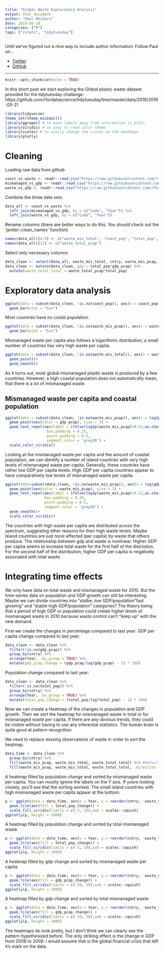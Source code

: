 ```yaml
---
title: "Global Waste Exploratory Analysis"
output: html_document
author: "Paul Meiners"
date: 2019-05-28
categories: ["R"]
tags: ["rstats", "tidytuesday"]
---
```


Until we've figured out a nice way to include author information: Follow Paul on...

- [Twitter](https://twitter.com/plmeiners)
- [GitHub](https://github.com/pmeiners)

 
------------------


```r
knitr::opts_chunk$set(echo = TRUE)
```

In this short post we start exploring the Global plastic waste dataset provided for the tidytuesday challange: https://github.com/rfordatascience/tidytuesday/tree/master/data/2019/2019-05-21


```r
library(tidyverse)
theme_set(theme_minimal())
library(ggrepel) # to move labels away from information in plots
library(viridis) # an easy to read color sheme 
library(scales) # to easily change the scales on the heatmaps
library(plotly)
```

# Cleaning

Loading raw data from github
```r
coast_vs_waste <- readr::read_csv("https://raw.githubusercontent.com/rfordatascience/tidytuesday/master/data/2019/2019-05-21/coastal-population-vs-mismanaged-plastic.csv")
mismanaged_vs_gdp <- readr::read_csv("https://raw.githubusercontent.com/rfordatascience/tidytuesday/master/data/2019/2019-05-21/per-capita-mismanaged-plastic-waste-vs-gdp-per-capita.csv")
waste_vs_gdp <- readr::read_csv("https://raw.githubusercontent.com/rfordatascience/tidytuesday/master/data/2019/2019-05-21/per-capita-plastic-waste-vs-gdp-per-capita.csv")
```

Combine the three data sets
```r
data_all <- coast_vs_waste %>% 
  left_join(mismanaged_vs_gdp, by = c("Code", "Year")) %>%
  left_join(waste_vs_gdp, by = c("Code", "Year"))
```

Rename columns (there are better ways to do this. You should check out the 'janitor::clean_names' function)
```r
names(data_all)[4:9] <- c("waste_mis_total", "coast_pop", "total_pop", "cntry", "waste_mis_pcap", "gdp_pcap")
names(data_all)[12] <- c("waste_total_pcap")
```

Select only necessary columns
```r
data_clean <- select(data_all, waste_mis_total, cntry, waste_mis_pcap, coast_pop, gdp_pcap, waste_total_pcap, total_pop, Year, Code)
data_clean <- mutate(data_clean, gdp = total_pop*gdp_pcap) %>%
  mutate(waste_total_total = waste_total_pcap*total_pop)
```



# Exploratory data analysis


```r
ggplot(data = subset(data_clean, !is.na(coast_pop)), aes(x = coast_pop)) + 
  geom_bar(stat = "bin")
```

Most countries have no costal population.

```r
ggplot(data = subset(data_clean, !is.na(waste_mis_pcap)), aes(x = waste_mis_pcap)) + 
  geom_bar(stat = "bin")
```

Mismanaged waste per capita also follows a logarithmic distribution, a small number of countries has very high waste per capita.

```r
ggplot(data = subset(data_clean, !is.na(waste_mis_total)), aes(x = waste_mis_total, y = coast_pop)) + 
  geom_point()+
  geom_smooth()
```

As it turns out, most global mismanaged plastic waste is produced by a few countries. 
However, a high coastal population does not automatically mean, that there is a lot of mismanaged waste.



## Mismanaged waste per capita and coastal population
```r
ggplot(data = subset(data_clean, !is.na(waste_mis_pcap)), aes(x = log1p(waste_mis_pcap), y = log(coast_pop))) + 
  geom_point(aes(color = gdp_pcap), size = 3) +
  geom_text_repel(aes(label = ifelse(log1p(waste_mis_pcap)>0.12,as.character(cntry),'')),
                   box.padding = 0.35, 
                   point.padding = 0.5,
                   segment.color = 'grey50') +
  scale_color_viridis()
```

Looking at the mismanaged waste per capita and the amount of coastal population, we can identify a number of island countries with very high levels of mismanaged waste per capita. Generally, these countries have rather low GDP per capita levels. High GDP per capita countries appear to have comparatively low levels of mismanaged waste per capita.


```r
ggplot(data=subset(data_clean, !is.na(waste_mis_pcap)), aes(x = log(gdp_pcap), y = log(waste_mis_total))) + 
  geom_point(aes(color = waste_mis_pcap), size = 3) +
  geom_text_repel(aes(label = ifelse(log1p(waste_mis_pcap)>0.12,as.character(cntry),'')),
                  box.padding = 0.35, 
                  point.padding = 0.5,
                  segment.color = 'grey50') +
  geom_smooth()+
  scale_color_viridis()
```

The countries with high waste per capita are distributed across the spectrum, suggesting other reasons for their high waste levels. Maybe Island countries are just more affected (per capita) by waste that others produce.
The relationship between gdp and waste is nonlinear. Higher GDP per capita seems to increase total waste for the first half of the distriution. For the second half of the distribution, higher GDP per capita is negatively associated with total waste.


# Integrating time effects

We only have data on total waste and mismanaged waste for 2010. But the time-series data on population and GDP growth can still be interesting. Maybe we can divide countries into "stalbe, low GDP/population "fast growing" and "stable high GDP/population" categories?
The theory being that a period of high GDP or population could create higher levels of mismanaged waste in 2010 because waste control can't "keep up" with the new demand. 

First we create the changes in percentage compared to last year:
GDP per capita change compared to last year:
```r
data_clean <- data_clean %>%
  filter(!is.na(gdp_pcap)) %>%
  group_by(cntry) %>%
  arrange(Year, .by_group = TRUE) %>%
  mutate(gdp_pcap_change = (gdp_pcap/lag(gdp_pcap) - 1) * 100)
```

Population change compared to last year:
```r
data_clean <- data_clean %>%
  filter(!is.na(total_pop)) %>%
  group_by(cntry) %>%
  arrange(Year, .by_group = TRUE) %>%
  mutate(total_pop_change = (total_pop/lag(total_pop) - 1) * 100)
```


Now we can create a Heatmap of the changes in population and GDP growth. Then we sort the heatmap for mismanaged waste in total or for mismanaged waste per capita. If there are any obvious trends, they could be visible without having to use any inferential statistics. The human brain is quite good at pattern recognition.

We need to replace missing observations of waste in order to sort the heatmap.

```r
data_time <- data_clean %>% 
  group_by(cntry) %>% 
  fill(waste_mis_pcap, waste_mis_total, waste_total_total) %>% #default direction down
  fill(waste_mis_pcap, waste_mis_total, waste_total_total, .direction = "up")
```

A heatmap filled by population change and sorted by mismanaged waste per capita. You can mostly ignore the labels on the Y axis. If youre looking closely, you'll see that the sorting worked. The small island countries with high mismanaged waste per capita appear at the bottom.
```r
p <- ggplot(data = data_time, aes(x = Year, y = reorder(cntry, -waste_mis_pcap), z = total_pop_change)) + 
  geom_tile(aes(fill = total_pop_change)) +
  scale_fill_viridis(limits = c(-3, 10),oob = scales::squish)
ggplotly(p, height = 2000)
```


A heatmap filled by population change and sorted by total mismanaged waste
```r
p <- ggplot(data = data_time, aes(x = Year, y = reorder(cntry, -waste_total_total), z = gdp_pcap_change)) + 
  geom_tile(aes(fill = total_pop_change)) +
  scale_fill_viridis(limits = c(-3, 10),oob = scales::squish)
ggplotly(p, height = 2000)

```


A heatmap  filled by gdp change and sorted by mismanaged waste per capita
```r
p <- ggplot(data = data_time, aes(x = Year, y = reorder(cntry, -waste_mis_pcap), z = gdp_pcap_change)) + 
  geom_tile(aes(fill = gdp_pcap_change)) +
  scale_fill_viridis(limits = c(-30, 30),oob = scales::squish)
ggplotly(p, height = 2000)

```

A heatmap filled by gdp change and sorted by total mismanaged waste
```r
p <- ggplot(data = data_time, aes(x = Year, y = reorder(cntry, -waste_total_total), z = gdp_pcap_change)) + 
  geom_tile(aes(fill = gdp_pcap_change)) +
  scale_fill_viridis(limits = c(-30, 30),oob = scales::squish)
ggplotly(p, height = 2000)
```

The heatmaps do look pretty, but I don't think we can clearly see the pattern hypothesized before. The only striking effect is the change in GDP from 2008 to 2009. I would assume that is the global financial crisis that left it's mark on the data.








